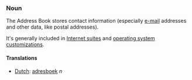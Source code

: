 ===Noun===

The Address Book  stores contact information (especially [[e-mail]] addresses and other data, like postal addresses).

It's generally included in [[w:Internet suite|Internet suites]] and  [[w:operating  system|operating system customizations]].

====Translations====
*[[Dutch]]: [[adresboek]] ''n''